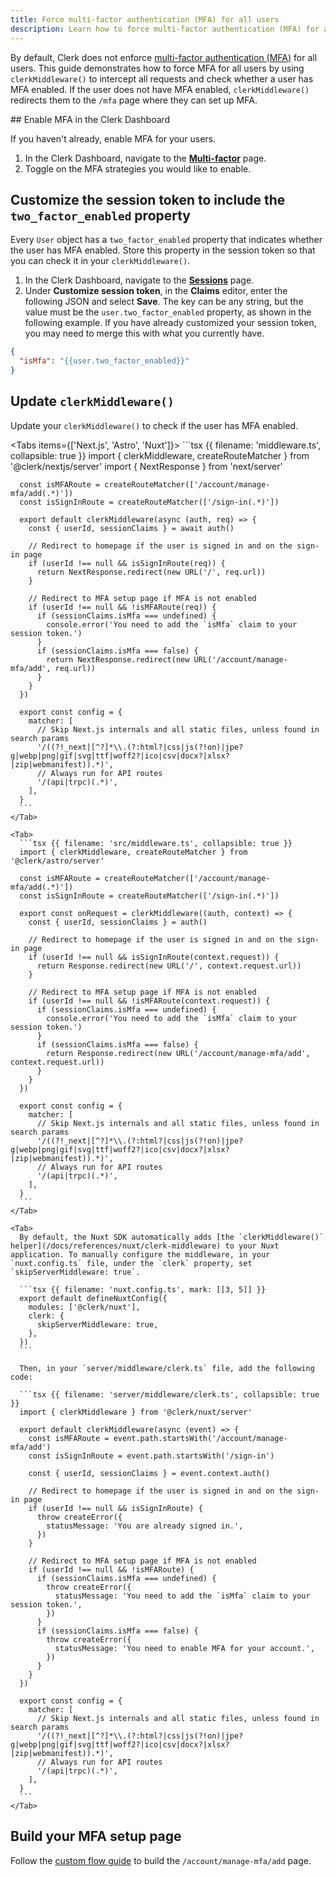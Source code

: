 ```yaml
---
title: Force multi-factor authentication (MFA) for all users
description: Learn how to force multi-factor authentication (MFA) for all users in your Clerk application.
---
```


By default, Clerk does not enforce [multi-factor authentication (MFA)](/docs/guides/configure/auth-strategies/sign-up-sign-in-options#multi-factor-authentication) for all users. This guide demonstrates how to force MFA for all users by using `clerkMiddleware()` to intercept all requests and check whether a user has MFA enabled. If the user does not have MFA enabled, `clerkMiddleware()` redirects them to the `/mfa` page where they can set up MFA.

<Steps>
  ## Enable MFA in the Clerk Dashboard

  If you haven't already, enable MFA for your users.

  1. In the Clerk Dashboard, navigate to the [**Multi-factor**](https://dashboard.clerk.com/last-active?path=user-authentication/multi-factor) page.
  1. Toggle on the MFA strategies you would like to enable.

  ## Customize the session token to include the `two_factor_enabled` property

  Every `User` object has a `two_factor_enabled` property that indicates whether the user has MFA enabled. Store this property in the session token so that you can check it in your `clerkMiddleware()`.

  1. In the Clerk Dashboard, navigate to the [**Sessions**](https://dashboard.clerk.com/last-active?path=sessions) page.
  1. Under **Customize session token**, in the **Claims** editor, enter the following JSON and select **Save**. The key can be any string, but the value must be the `user.two_factor_enabled` property, as shown in the following example. If you have already customized your session token, you may need to merge this with what you currently have.

  ```json
  {
    "isMfa": "{{user.two_factor_enabled}}"
  }
  ```

  ## Update `clerkMiddleware()`

  Update your `clerkMiddleware()` to check if the user has MFA enabled.

  <Tabs items={['Next.js', 'Astro', 'Nuxt']}>
    <Tab>
      ```tsx {{ filename: 'middleware.ts', collapsible: true }}
      import { clerkMiddleware, createRouteMatcher } from '@clerk/nextjs/server'
      import { NextResponse } from 'next/server'

      const isMFARoute = createRouteMatcher(['/account/manage-mfa/add(.*)'])
      const isSignInRoute = createRouteMatcher(['/sign-in(.*)'])

      export default clerkMiddleware(async (auth, req) => {
        const { userId, sessionClaims } = await auth()

        // Redirect to homepage if the user is signed in and on the sign-in page
        if (userId !== null && isSignInRoute(req)) {
          return NextResponse.redirect(new URL('/', req.url))
        }

        // Redirect to MFA setup page if MFA is not enabled
        if (userId !== null && !isMFARoute(req)) {
          if (sessionClaims.isMfa === undefined) {
            console.error('You need to add the `isMfa` claim to your session token.')
          }
          if (sessionClaims.isMfa === false) {
            return NextResponse.redirect(new URL('/account/manage-mfa/add', req.url))
          }
        }
      })

      export const config = {
        matcher: [
          // Skip Next.js internals and all static files, unless found in search params
          '/((?!_next|[^?]*\\.(?:html?|css|js(?!on)|jpe?g|webp|png|gif|svg|ttf|woff2?|ico|csv|docx?|xlsx?|zip|webmanifest)).*)',
          // Always run for API routes
          '/(api|trpc)(.*)',
        ],
      }
      ```
    </Tab>

    <Tab>
      ```tsx {{ filename: 'src/middleware.ts', collapsible: true }}
      import { clerkMiddleware, createRouteMatcher } from '@clerk/astro/server'

      const isMFARoute = createRouteMatcher(['/account/manage-mfa/add(.*)'])
      const isSignInRoute = createRouteMatcher(['/sign-in(.*)'])

      export const onRequest = clerkMiddleware((auth, context) => {
        const { userId, sessionClaims } = auth()

        // Redirect to homepage if the user is signed in and on the sign-in page
        if (userId !== null && isSignInRoute(context.request)) {
          return Response.redirect(new URL('/', context.request.url))
        }

        // Redirect to MFA setup page if MFA is not enabled
        if (userId !== null && !isMFARoute(context.request)) {
          if (sessionClaims.isMfa === undefined) {
            console.error('You need to add the `isMfa` claim to your session token.')
          }
          if (sessionClaims.isMfa === false) {
            return Response.redirect(new URL('/account/manage-mfa/add', context.request.url))
          }
        }
      })

      export const config = {
        matcher: [
          // Skip Next.js internals and all static files, unless found in search params
          '/((?!_next|[^?]*\\.(?:html?|css|js(?!on)|jpe?g|webp|png|gif|svg|ttf|woff2?|ico|csv|docx?|xlsx?|zip|webmanifest)).*)',
          // Always run for API routes
          '/(api|trpc)(.*)',
        ],
      }
      ```
    </Tab>

    <Tab>
      By default, the Nuxt SDK automatically adds [the `clerkMiddleware()` helper](/docs/references/nuxt/clerk-middleware) to your Nuxt application. To manually configure the middleware, in your `nuxt.config.ts` file, under the `clerk` property, set `skipServerMiddleware: true`.

      ```tsx {{ filename: 'nuxt.config.ts', mark: [[3, 5]] }}
      export default defineNuxtConfig({
        modules: ['@clerk/nuxt'],
        clerk: {
          skipServerMiddleware: true,
        },
      })
      ```

      Then, in your `server/middleware/clerk.ts` file, add the following code:

      ```tsx {{ filename: 'server/middleware/clerk.ts', collapsible: true }}
      import { clerkMiddleware } from '@clerk/nuxt/server'

      export default clerkMiddleware(async (event) => {
        const isMFARoute = event.path.startsWith('/account/manage-mfa/add')
        const isSignInRoute = event.path.startsWith('/sign-in')

        const { userId, sessionClaims } = event.context.auth()

        // Redirect to homepage if the user is signed in and on the sign-in page
        if (userId !== null && isSignInRoute) {
          throw createError({
            statusMessage: 'You are already signed in.',
          })
        }

        // Redirect to MFA setup page if MFA is not enabled
        if (userId !== null && !isMFARoute) {
          if (sessionClaims.isMfa === undefined) {
            throw createError({
              statusMessage: 'You need to add the `isMfa` claim to your session token.',
            })
          }
          if (sessionClaims.isMfa === false) {
            throw createError({
              statusMessage: 'You need to enable MFA for your account.',
            })
          }
        }
      })

      export const config = {
        matcher: [
          // Skip Next.js internals and all static files, unless found in search params
          '/((?!_next|[^?]*\\.(?:html?|css|js(?!on)|jpe?g|webp|png|gif|svg|ttf|woff2?|ico|csv|docx?|xlsx?|zip|webmanifest)).*)',
          // Always run for API routes
          '/(api|trpc)(.*)',
        ],
      }
      ```
    </Tab>
  </Tabs>

  ## Build your MFA setup page

  Follow the [custom flow guide](/docs/guides/development/custom-flows/manage-totp-based-mfa) to build the `/account/manage-mfa/add` page.
</Steps>
